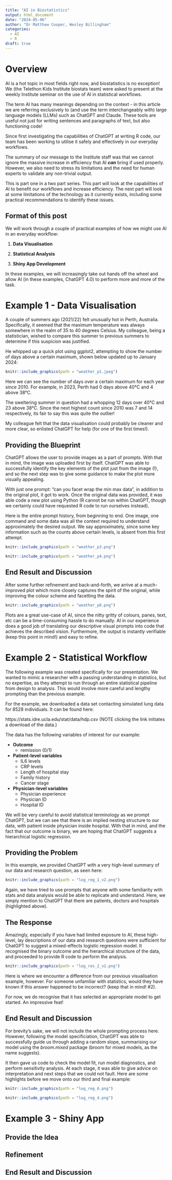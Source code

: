 ```yaml
---
title: "AI in Biostatistics"
output: html_document
date: "2024-05-06"
author: "Dr Matthew Cooper, Wesley Billingham"
categories:
  - AI
  - R
draft: true
---
```


# Overview

AI is a hot topic in most fields right now, and biostatistics is no exception! We (the Telethon Kids Institute biostats team) were asked to present at the weekly Institute seminar on the use of AI in statistical workflows.

The term AI has many meanings depending on the context - in this article we are referring exclusively to (and use the term interchangeably with) large language models (LLMs) such as ChatGPT and Claude. These tools are useful not just for writing sentences and paragraphs of text, but also functioning code!

Since first investigating the capabilities of ChatGPT at writing R code, our team has been working to utilise it safely and effectively in our everyday workflows.

The summary of our message to the Institute staff was that we cannot ignore the massive increase in efficiency that AI ***can*** bring if used properly. However, we also need to stress its limitations and the need for human experts to validate any non-trivial output.

This is part one in a two part series. This part will look at the capabilities of AI to benefit our workflows and increase efficiency. The next part will look at some limitations of the technology as it currently exists, including some practical recommendations to identify these issues.

## Format of this post

We will work through a couple of practical examples of how we might use AI in an everyday workflow:

1.  **Data Visualisation**

2.  **Statistical Analysis**

3.  **Shiny App Development**

In these examples, we will increasingly take out hands off the wheel and allow AI (in these examples, ChatGPT 4.0) to perform more and more of the task.

# Example 1 - Data Visualisation

A couple of summers ago (2021/22) felt unusually hot in Perth, Australia. Specifically, it seemed that the maximum temperature was always somewhere in the realm of 35 to 40 degrees Celsius. My colleague, being a statistician, wished to compare this summer to previous summers to determine if this suspicion was justified.

He whipped up a quick plot using ggplot2, attempting to show the number of days above a certain maximum, shown below updated up to January 2024:

```r
knitr::include_graphics(path = "weather_p1.jpeg")
```

Here we can see the number of days over a certain maximum for each year since 2010. For example, in 2023, Perth had 0 days above 40°C and 4 above 38°C.

The sweltering summer in question had a whopping 12 days over 40°C and 23 above 38°C. Since the next highest count since 2010 was 7 and 14 respectively, its fair to say this was quite the outlier!

My colleague felt that the data visualisation could probably be cleaner and more clear, so enlisted ChatGPT for help (for one of the first times!). 

## Providing the Blueprint

ChatGPT allows the user to provide images as a part of prompts. With that in mind, the image was uploaded first by itself. ChatGPT was able to successfully identify the key elements of the plot just from the image (!), and so the next step was to give some guidance to make the plot more visually appealing. 

With just one prompt: "can you facet wrap the min max data", in addition to the original plot, it got to work. Once the original data was provided, it was able code a new plot using Python (R cannot be run within ChatGPT, though we certainly could have requested R code to run ourselves instead). 

Here is the entire prompt history, from beginning to end. One image, one command and some data was all the context required to understand approximately the desired output. We say approximately, since some key information such as the counts above certain levels, is absent from this first attempt.

```r
knitr::include_graphics(path = "weather_p3.png")
```

```r
knitr::include_graphics(path = "weather_p4.png")
```

## End Result and Discussion

After some further refinement and back-and-forth, we arrive at a much-improved plot which more closely captures the spirit of the original, while improving the colour scheme and facetting the data. 

```r
knitr::include_graphics(path = "weather_p8.png")
```

Plots are a great use-case of AI, since the nitty gritty of colours, panes, text, etc can be a time-consuming hassle to do manually. AI in our experience does a good job of translating our descriptive visual prompts into code that achieves the described vision. Furthermore, the output is instantly verifiable (keep this point in mind!) and easy to refine. 

# Example 2 - Statistical Workflow

The following example was created specifically for our presentation. We wanted to mimic a researcher with a passing understanding in statistics, but no expertise, as they attempt to run through an entire statistical pipeline from design to analysis. This would involve more careful and lengthy prompting than the previous example. 

For the example, we downloaded a data set contacting simulated lung data for 8528 individuals. It can be found here:

https://stats.idre.ucla.edu/stat/data/hdp.csv (NOTE clicking the link initiates a download of the data.)

The data has the following variables of interest for our example:

* **Outcome**
  * remission (0/1)
* **Patient-level variables**
  * IL6 levels
  * CRP levels
  * Length of hospital stay
  * Family history
  * Cancer stage
* **Physician-level variables**
  * Physician experience
  * Physician ID
  * Hospital ID
  
We will be very careful to avoid statistical terminology as we prompt ChatGPT, but we can see that there is an implied nesting structure to our data, with patient inside physician inside hospital. With that in mind, and the fact that our outcome is binary, we are hoping that ChatGPT suggests a hierarchical logistic regression.   

## Providing the Problem

In this example, we provided ChatGPT with a very high-level summary of our data and research question, as seen here:

```r
knitr::include_graphics(path = "log_reg_1_v2.png")
```

Again, we have tried to use prompts that anyone with some familiarity with stats and data analysis would be able to replicate and understand. Here, we simply mention to ChatGPT that there are patients, doctors and hospitals (highlighted above). 

## The Response

Amazingly, especially if you have had limited exposure to AI, these high-level, lay descriptions of our data and research questions were sufficient for ChatGPT to suggest a mixed-effects logistic regression model. It recognised the binary outcome and the hierarchical structure of the data, and proceeded to provide R code to perform the analysis. 

```r
knitr::include_graphics(path = "log_res_2_v2.png")
```

Here is where we encounter a difference from our previous visualisation example, however. For someone unfamiliar with statistics, would they have known if this answer happened to be incorrect? (keep that in mind! #2). 

For now, we do recognise that it has selected an appropriate model to get started. An impressive feat!

## End Result and Discussion

For brevity's sake, we will not include the whole prompting process here. However, following the model specificiation, ChatGPT was able to successfully guide us through adding a random slope, summarising our model using the *broom.mixed* package (broom for mixed models, as the name suggests). 

It then gave us code to check the model fit, run model diagnostics, and perform sensitivity analysis. At each stage, it was able to give advice on interpretation and next steps that we could not fault. Here are some highlights before we move onto our third and final example:

```r
knitr::include_graphics(path = "log_reg_6.png")
```

```r
knitr::include_graphics(path = "log_reg_4.png")
```

# Example 3 - Shiny App

## Provide the Idea

## Refinement

## End Result and Discussion
